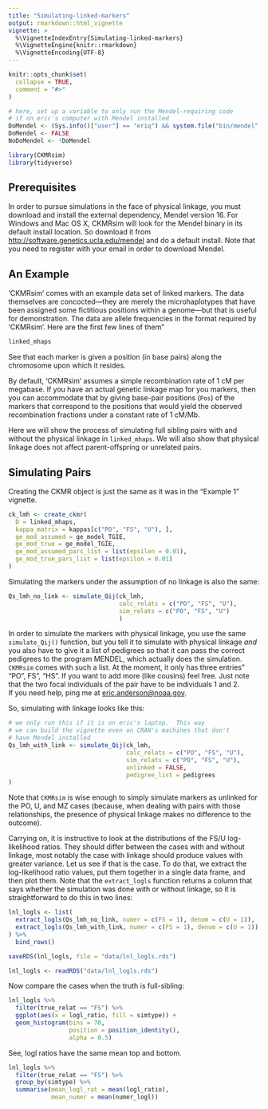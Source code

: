 ```yaml
---
title: "Simulating-linked-markers"
output: rmarkdown::html_vignette
vignette: >
  %\VignetteIndexEntry{Simulating-linked-markers}
  %\VignetteEngine{knitr::rmarkdown}
  %\VignetteEncoding{UTF-8}
---
```


```r
knitr::opts_chunk$set(
  collapse = TRUE,
  comment = "#>"
)

# here, set up a variable to only run the Mendel-requiring code
# if on eric's computer with Mendel installed
DoMendel <- (Sys.info()["user"] == "eriq") && system.file("bin/mendel", package = "CKMRsim") != ""
DoMendel <- FALSE
NoDoMendel <- !DoMendel
```

```r
library(CKMRsim)
library(tidyverse)
```


## Prerequisites

In order to pursue simulations in the face of physical linkage, you must download
and install the external dependency, Mendel version 16.  For Windows and Mac OS X, 
CKMRsim will look for the Mendel binary in its default install location. So download
it from [http://software.genetics.ucla.edu/mendel](http://software.genetics.ucla.edu/mendel) and do a default install.
Note that you need to register with your email in order to download Mendel.

## An Example

'CKMRsim' comes with an example data set of linked markers.  The data themselves are concocted---they are merely
the microhaplotypes that have been assigned some fictitious positions within a genome---but that is useful for
demonstration. The data are allele frequencies in the format required by 'CKMRsim'. Here are the first few
lines of them"
```r
linked_mhaps
```
See that each marker is given a position (in base pairs) along the chromosome upon which it resides.

By default, 'CKMRsim' assumes a simple recombination rate of 1 cM per megabase.  If you have an actual
genetic linkage map for you markers, then you can accommodate that by giving base-pair positions (`Pos`)
of the markers that correspond to the positions that would yield the observed recombination fractions
under a constant rate of 1 cM/Mb.

Here we will show the process of simulating full sibling pairs with and without the physical linkage
in `linked_mhaps`.  We will also show that physical linkage does not affect parent-offspring or
unrelated pairs.

## Simulating Pairs

Creating the CKMR object is just the same as it was in the "Example 1" vignette.
```r
ck_lmh <- create_ckmr(
  D = linked_mhaps,
  kappa_matrix = kappas[c("PO", "FS", "U"), ],
  ge_mod_assumed = ge_model_TGIE,
  ge_mod_true = ge_model_TGIE,
  ge_mod_assumed_pars_list = list(epsilon = 0.01),
  ge_mod_true_pars_list = list(epsilon = 0.01)
)
```

Simulating the markers under the assumption of no linkage is also the same:
```r
Qs_lmh_no_link <- simulate_Qij(ck_lmh,
                               calc_relats = c("PO", "FS", "U"),
                               sim_relats = c("PO", "FS", "U") 
                               )
```


In order to simulate the markers with physical linkage, you use the same
`simulate_Qij()` function, but you tell it to simulate with physical linkage
_and_ you also have to give it a list of pedigrees so that it can pass the
correct pedigrees to the program MENDEL, which actually does the simulation.
`CKMRsim` comes with such a list. At the moment, it only has three entries"
"PO", FS", "HS".  If you want to add more (like cousins) feel free.  Just note
that the two focal individuals of the pair have to be individuals 1 and 2.  
If you need help, ping me at [eric.anderson@noaa.gov](mailto:eric.anderson@noaa.gov).

So, simulating with linkage looks like this:
```r
# we only run this if it is on eric's laptop.  This way
# we can build the vignette even on CRAN's machines that don't
# have Mendel installed
Qs_lmh_with_link <- simulate_Qij(ck_lmh,
                                 calc_relats = c("PO", "FS", "U"),
                                 sim_relats = c("PO", "FS", "U"), 
                                 unlinked = FALSE,
                                 pedigree_list = pedigrees
)

```


Note that `CKMRsim` is wise enough to simply simulate markers as unlinked for the
PO, U, and MZ cases (because, when dealing with pairs with those relationships,
the presence of physical linkage makes no difference to the outcome).


Carrying on, it is instructive to look at the distributions of the FS/U log-likelihood
ratios.  They should differ between the cases with and without linkage, most notably the case
with linkage should produce values with greater variance.  Let us see if that
is the case. To do that, we extract the log-likelihood ratio values, put them together
in a single data frame, and then plot them.  Note that the `extract_logls` function
returns a column that says whether the simulation was done with or without linkage, so
it is straightforward to do this in two lines:
```r
lnl_logls <- list(
  extract_logls(Qs_lmh_no_link, numer = c(FS = 1), denom = c(U = 1)),
  extract_logls(Qs_lmh_with_link, numer = c(FS = 1), denom = c(U = 1))
) %>%
  bind_rows()
```
```r
saveRDS(lnl_logls, file = "data/lnl_logls.rds")
```
```r
lnl_logls <- readRDS("data/lnl_logls.rds")
```

Now compare the cases when the truth is full-sibling:
```r
lnl_logls %>%
  filter(true_relat == "FS") %>%
  ggplot(aes(x = logl_ratio, fill = simtype)) +
  geom_histogram(bins = 70, 
                 position = position_identity(),
                 alpha = 0.5)
```


See, logl ratios have the same mean top and bottom.

```r
lnl_logls %>%
  filter(true_relat == "FS") %>%
  group_by(simtype) %>%
  summarise(mean_logl_rat = mean(logl_ratio),
            mean_numer = mean(numer_logl))
```
